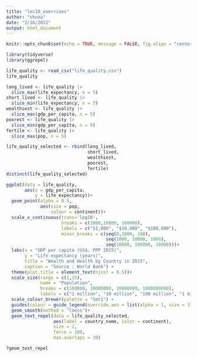 ```yaml
---
title: "lec10_exercises"
author: "shuna"
date: "2/16/2022"
output: html_document
---
```


```r
knitr::opts_chunk$set(echo = TRUE, message = FALSE, fig.align = "center")
```

```r
library(tidyverse)
library(ggrepel)
```

```r
life_quality <- read_csv("life_quality.csv")
life_quality
```
```r
long_lived <- life_quality |>
  slice_max(life_expectancy, n = 5)
short_lived <- life_quality |>
  slice_min(life_expectancy, n = 5)
wealthiest <- life_quality |> 
  slice_max(gdp_per_capita, n = 5)
poorest <- life_quality |> 
  slice_min(gdp_per_capita, n = 5)
fertile <- life_quality |>
  slice_max(pop, n = 5)

life_quality_selected <- rbind(long_lived,
                               short_lived,
                               wealthiest,
                               poorest,
                               fertile)
distinct(life_quality_selected)
```


```r
ggplot(data = life_quality, 
       aes(x = gdp_per_capita, 
           y = life_expectancy))+
  geom_point(alpha = 0.5, 
             aes(size = pop, 
                 colour = continent))+
  scale_x_continuous(trans='log10',
                     breaks = c(1000,10000, 100000),
                     labels = c("$1,000", "$10,000", "$100,000"),
                     minor_breaks = c(seq(0,1000, 100),
                                      seq(1000, 10000, 1000), 
                                      seq(10000, 100000, 10000)))+
  labs(x = "GDP per capita (US$, PPP 2015)",
       y = "Life expectancy (years)",
       title = "Wealth and Health by Country in 2015",
       caption = "Source : World Bank") + 
  theme(plot.title = element_text(hjust = 0.5))+
  scale_size(range = c(1,15), 
             name = "Population",
             breaks = c(100000, 10000000, 10000000, 1000000000),
             labels = c("1 million", "10 million", "100 million", "1 billion"))+
  scale_colour_brewer(palette = "Set1") + 
  guides(colour = guide_legend(override.aes = list(alpha = 1, size = 3)))+
  geom_smooth(method = "loess")+
  geom_text_repel(data = life_quality_selected, 
                  aes(label = country_name, color = continent), 
                  size = 2,
                  force = 100,
                  max.overlaps = 30)

```

```r
?geom_text_repel
```

